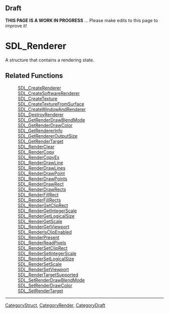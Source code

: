 == Draft ==

'''THIS PAGE IS A WORK IN PROGRESS''' ... Please make edits to this page to improve it!


<!-- #*^*^*^*^*See https://wiki.libsdl.org/SGStructures for details on editing this page*^*^*^*^* -->


= SDL_Renderer =
A structure that contains a rendering state.





== Related Functions ==
:[[SDL_CreateRenderer]]
:[[SDL_CreateSoftwareRenderer]]
:[[SDL_CreateTexture]]
:[[SDL_CreateTextureFromSurface]]
:[[SDL_CreateWindowAndRenderer]]
:[[SDL_DestroyRenderer]]
:[[SDL_GetRenderDrawBlendMode]]
:[[SDL_GetRenderDrawColor]]
:[[SDL_GetRendererInfo]]
:[[SDL_GetRendererOutputSize]]
:[[SDL_GetRenderTarget]]
:[[SDL_RenderClear]]
:[[SDL_RenderCopy]]
:[[SDL_RenderCopyEx]]
:[[SDL_RenderDrawLine]]
:[[SDL_RenderDrawLines]]
:[[SDL_RenderDrawPoint]]
:[[SDL_RenderDrawPoints]]
:[[SDL_RenderDrawRect]]
:[[SDL_RenderDrawRects]]
:[[SDL_RenderFillRect]]
:[[SDL_RenderFillRects]]
:[[SDL_RenderGetClipRect]]
:[[SDL_RenderGetIntegerScale]]
:[[SDL_RenderGetLogicalSize]]
:[[SDL_RenderGetScale]]
:[[SDL_RenderGetViewport]]
:[[SDL_RenderIsClipEnabled]]
:[[SDL_RenderPresent]]
:[[SDL_RenderReadPixels]]
:[[SDL_RenderSetClipRect]]
:[[SDL_RenderSetIntegerScale]]
:[[SDL_RenderSetLogicalSize]]
:[[SDL_RenderSetScale]]
:[[SDL_RenderSetViewport]]
:[[SDL_RenderTargetSupported]]
:[[SDL_SetRenderDrawBlendMode]]
:[[SDL_SetRenderDrawColor]]
:[[SDL_SetRenderTarget]]
<!-- #Remove this section if empty -->

----
[[CategoryStruct]], [[CategoryRender]], [[CategoryDraft]]
<!-- #See the Style Guide for instructions on editing the footer. -->
